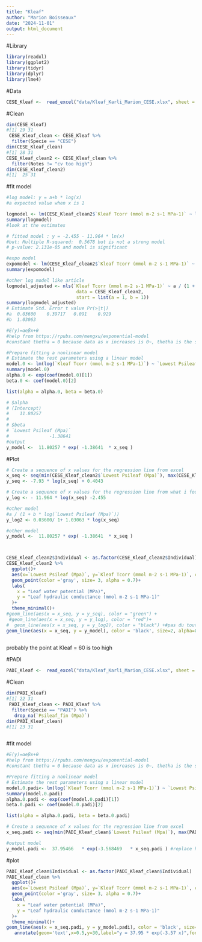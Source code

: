 ```yaml
---
title: "Kleaf"
author: "Marion Boisseaux"
date: "2024-11-01"
output: html_document
---
```


#Library
```r
library(readxl)
library(ggplot2)
library(tidyr)
library(dplyr)
library(lme4)
```


#Data
```r

CESE_Kleaf <-  read_excel("data/Kleaf_Karli_Marion_CESE.xlsx", sheet = "CESE")

```

#Clean
```r
dim(CESE_Kleaf)
#[1] 29 31
 CESE_Kleaf_clean <- CESE_Kleaf %>% 
  filter(Specie == "CESE")
dim(CESE_Kleaf_clean)
#[1] 28 31
CESE_Kleaf_clean2 <- CESE_Kleaf_clean %>% 
  filter(Notes != "cv too high")
dim(CESE_Kleaf_clean2)
#[1]  25 31
```

#fit model
```r
#log model: y = a+b * log(x)
#a expected value when x is 1 

logmodel <- lm(CESE_Kleaf_clean2$`Kleaf Tcorr (mmol m-2 s-1 MPa-1)` ~ log(CESE_Kleaf_clean2$`Lowest Psileaf (Mpa)`))
summary(logmodel)
#look at the estimates

# fitted model : y = -2.455 - 11.964 * ln(x)
#but: Multiple R-squared:  0.5678 but is not a strong model
# p-value: 2.131e-05 and model is significant

#expo model
expomodel <- lm(CESE_Kleaf_clean2$`Kleaf Tcorr (mmol m-2 s-1 MPa-1)` ~ exp(CESE_Kleaf_clean2$`Lowest Psileaf (Mpa)`))
summary(expomodel)

#other log model like article
logmodel_adjusted <- nls(`Kleaf Tcorr (mmol m-2 s-1 MPa-1)` ~ a / (1 + b * log(`Lowest Psileaf (Mpa)`)),
                          data = CESE_Kleaf_clean2,
                          start = list(a = 1, b = 1))
summary(logmodel_adjusted)
# Estimate Std. Error t value Pr(>|t|)    
#a  0.03600    0.39717   0.091    0.929    
#b  1.03063

#E(y)=αeβx+θ
#help from https://rpubs.com/mengxu/exponential-model
#constant thetha = 0 because data as x increases is 0~, thetha is the stabilizing trend over as x increases.

#Prepare fitting a nonlinear model
# Estimate the rest parameters using a linear model
model.0 <- lm(log(`Kleaf Tcorr (mmol m-2 s-1 MPa-1)`) ~ `Lowest Psileaf (Mpa)`, data=CESE_Kleaf_clean2)  
summary(model.0)
alpha.0 <- exp(coef(model.0)[1])
beta.0 <- coef(model.0)[2]

list(alpha = alpha.0, beta = beta.0)

# $alpha
# (Intercept) 
#    11.80257 
# 
# $beta
# `Lowest Psileaf (Mpa)` 
#               -1.38641 
#output
y_model <-  11.80257 * exp( -1.38641  * x_seq )
```


#Plot
```r
# Create a sequence of x values for the regression line from excel
x_seq <- seq(min(CESE_Kleaf_clean2$`Lowest Psileaf (Mpa)`), max(CESE_Kleaf_clean2$`Lowest Psileaf (Mpa)`), length.out = length(CESE_Kleaf_clean2$`Lowest Psileaf (Mpa)`))
y_seq <- -7.93 * log(x_seq) + 0.4043

# Create a sequence of x values for the regression line from what i found in R
y_log <- - 11.964 * log(x_seq) -2.455

#other model 
#a / (1 + b * log(`Lowest Psileaf (Mpa)`))
y_log2 <- 0.03600/ 1+ 1.03063 * log(x_seq)

#other model
y_model <-  11.80257 * exp( -1.38641  * x_seq )



CESE_Kleaf_clean2$Individual <- as.factor(CESE_Kleaf_clean2$Individual)
CESE_Kleaf_clean2 %>%
  ggplot()+
  aes(x=`Lowest Psileaf (Mpa)`, y=`Kleaf Tcorr (mmol m-2 s-1 MPa-1)`, color=Individual)+
  geom_point(color ='gray', size= 3, alpha = 0.7)+
  labs(
    x = "Leaf water potential (MPa)",
    y = "Leaf hydraulic conductance (mmol m-2 s-1 MPa-1)"
  )+
  theme_minimal()+
#geom_line(aes(x = x_seq, y = y_seq), color = "green") +
 #geom_line(aes(x = x_seq, y = y_log), color = "red")+
#  geom_line(aes(x = x_seq, y = y_log2), color = "black") +#pas du tout!
geom_line(aes(x = x_seq, y = y_model), color = 'black', size=2, alpha=0.7)
  
```

probably the point at Kleaf = 60 is too high


#PADI
```r

PADI_Kleaf <-  read_excel("data/Kleaf_Karli_Marion_CESE.xlsx", sheet = "PADI")

```

#Clean
```r
dim(PADI_Kleaf)
#[1] 22 31
 PADI_Kleaf_clean <- PADI_Kleaf %>% 
  filter(Specie == "PADI") %>%
   drop_na(`Psileaf_fin (Mpa)`)
dim(PADI_Kleaf_clean)
#[1] 23 31



```

#fit model
```r
#E(y)=αeβx+θ
#help from https://rpubs.com/mengxu/exponential-model
#constant thetha = 0 because data as x increases is 0~, thetha is the stabilizing trend over as x increases.

#Prepare fitting a nonlinear model
# Estimate the rest parameters using a linear model
model.0.padi<- lm(log(`Kleaf Tcorr (mmol m-2 s-1 MPa-1)`) ~ `Lowest Psileaf (Mpa)`, data=PADI_Kleaf_clean)  
summary(model.0.padi)
alpha.0.padi <- exp(coef(model.0.padi)[1])
beta.0.padi <- coef(model.0.padi)[2]

list(alpha = alpha.0.padi, beta = beta.0.padi)

# Create a sequence of x values for the regression line from excel
x_seq.padi <- seq(min(PADI_Kleaf_clean$`Lowest Psileaf (Mpa)`), max(PADI_Kleaf_clean$`Lowest Psileaf (Mpa)`), length.out = length(PADI_Kleaf_clean$`Lowest Psileaf (Mpa)`))

#output model
y_model.padi <-  37.95466   * exp(-3.568469   * x_seq.padi ) #replace here
```

#plot
```r
PADI_Kleaf_clean$Individual <- as.factor(PADI_Kleaf_clean$Individual)
PADI_Kleaf_clean %>%
  ggplot()+
  aes(x=`Lowest Psileaf (Mpa)`, y=`Kleaf Tcorr (mmol m-2 s-1 MPa-1)`, color=Individual)+
  geom_point(color ='gray', size= 3, alpha = 0.7)+
  labs(
    x = "Leaf water potential (MPa)",
    y = "Leaf hydraulic conductance (mmol m-2 s-1 MPa-1)"
  )+
  theme_minimal()+
geom_line(aes(x = x_seq.padi, y = y_model.padi), color = 'black', size=2, alpha=0.7)+
   annotate(geom='text',x=0.5,y=30,label="y = 37.95 * exp(-3.57 x)",fontface='bold', size=6)
```

